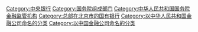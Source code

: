 {{Catmore}}

[[Category:中央银行|Category:中央银行]]
[[Category:国务院组成部门|Category:国务院组成部门]]
[[Category:中华人民共和国国务院金融监管机构|Category:中华人民共和国国务院金融监管机构]]
[[Category:总部在北京市的国有银行|Category:总部在北京市的国有银行]]
[[Category:以中华人民共和国金融公司命名的分类|Category:以中华人民共和国金融公司命名的分类]]
[[Category:以中国金融公司命名的分类|Category:以中国金融公司命名的分类]]